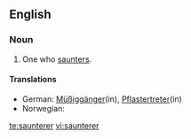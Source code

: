 ==English==

===Noun===
{{en-noun}}

#One who [[saunter]]s.

====Translations====
{{top}}
* German: [[Müßiggänger]](in), [[Pflastertreter]](in)  
* Norwegian: [[]]

{{mid}}
{{bottom}}

[[te:saunterer]]
[[vi:saunterer]]